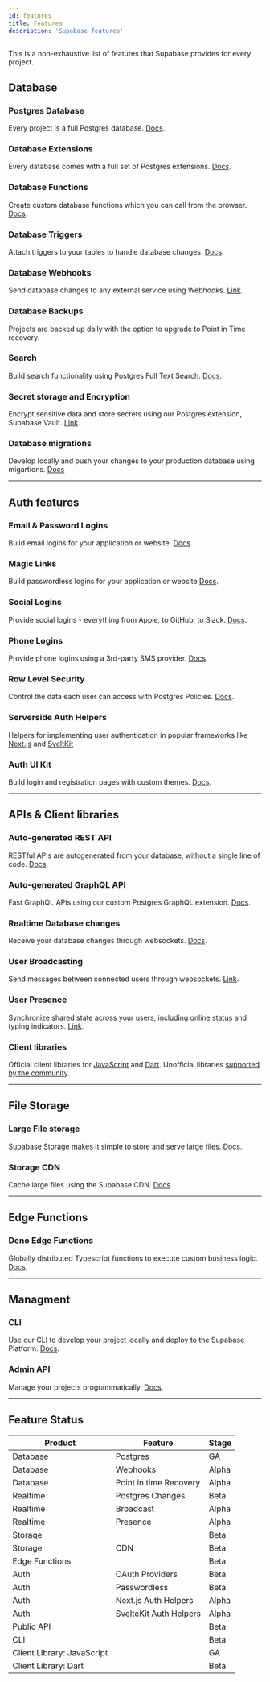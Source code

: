 ```yaml
---
id: features
title: Features
description: 'Supabase features'
---
```


This is a non-exhaustive list of features that Supabase provides for every project.

## Database

### Postgres Database

Every project is a full Postgres database. [Docs](/docs/guides/database).

### Database Extensions

Every database comes with a full set of Postgres extensions. [Docs](/docs/guides/database/extensions).

### Database Functions

Create custom database functions which you can call from the browser. [Docs](/docs/guides/database/functions).

### Database Triggers

Attach triggers to your tables to handle database changes. [Docs](/docs/guides/auth/managing-user-data#using-triggers).

### Database Webhooks

Send database changes to any external service using Webhooks. [Link](/blog/supabase-functions-updates#database-webhooks-alpha).

### Database Backups

Projects are backed up daily with the option to upgrade to Point in Time recovery.

### Search

Build search functionality using Postgres Full Text Search. [Docs](/docs/guides/database/full-text-search).

### Secret storage and Encryption

Encrypt sensitive data and store secrets using our Postgres extension, Supabase Vault. [Link](https://supabase.com/blog/supabase-vault).

### Database migrations

Develop locally and push your changes to your production database using migartions. [Docs](/docs/guides/cli/local-development#database-migrations)

---

## Auth features

### Email & Password Logins

Build email logins for your application or website. [Docs](/docs/guides/auth/auth-email).

### Magic Links

Build passwordless logins for your application or website.[Docs](/guides/auth/auth-magic-link).

### Social Logins

Provide social logins - everything from Apple, to GitHub, to Slack. [Docs](/docs/guides/auth/auth-apple).

### Phone Logins

Provide phone logins using a 3rd-party SMS provider. [Docs](/docs/guides/auth/auth-twilio).

### Row Level Security

Control the data each user can access with Postgres Policies. [Docs](/docs/guides/auth/row-level-security).

### Serverside Auth Helpers

Helpers for implementing user authentication in popular frameworks like [Next.js](/docs/guides/auth/auth-helpers/next-js) and [SveltKit](/docs/guides/auth/auth-helpers/sveltekit)

### Auth UI Kit

Build login and registration pages with custom themes. [Docs](/docs/guides/auth/auth-helpers/auth-ui).

---

## APIs & Client libraries

### Auto-generated REST API

RESTful APIs are autogenerated from your database, without a single line of code. [Docs](/docs/guides/api#rest-api-overview).

### Auto-generated GraphQL API

Fast GraphQL APIs using our custom Postgres GraphQL extension. [Docs](/docs/guides/api#graphql-api-overview).

### Realtime Database changes

Receive your database changes through websockets. [Docs](/docs/guides/realtime/postgres-changes).

### User Broadcasting

Send messages between connected users through websockets. [Link](/docs/guides/realtime/broadcast).

### User Presence

Synchronize shared state across your users, including online status and typing indicators. [Link](/docs/guides/realtime/presence).

### Client libraries

Official client libraries for [JavaScript](/docs/reference/javascript/) and [Dart](/docs/reference/dart).
Unofficial libraries [supported by the community](https://github.com/supabase-community#client-libraries).

---

## File Storage

### Large File storage

Supabase Storage makes it simple to store and serve large files. [Docs](/docs/guides/storage).

### Storage CDN

Cache large files using the Supabase CDN. [Docs](/docs/guides/storage-cdn).

---

## Edge Functions

### Deno Edge Functions

Globally distributed Typescript functions to execute custom business logic. [Docs](/docs/guides/functions).

---

## Managment

### CLI

Use our CLI to develop your project locally and deploy to the Supabase Platform. [Docs](/docs/reference/cli).

### Admin API

Manage your projects programmatically. [Docs](/docs/reference/api).

---

## Feature Status

| Product                    | Feature                | Stage |
| -------------------------- | ---------------------- | ----- |
| Database                   | Postgres               | GA    |
| Database                   | Webhooks               | Alpha |
| Database                   | Point in time Recovery | Alpha |
| Realtime                   | Postgres Changes       | Beta  |
| Realtime                   | Broadcast              | Alpha |
| Realtime                   | Presence               | Alpha |
| Storage                    |                        | Beta  |
| Storage                    | CDN                    | Beta  |
| Edge Functions             |                        | Beta  |
| Auth                       | OAuth Providers        | Beta  |
| Auth                       | Passwordless           | Beta  |
| Auth                       | Next.js Auth Helpers   | Alpha |
| Auth                       | SvelteKit Auth Helpers | Alpha |
| Public API                 |                        | Beta  |
| CLI                        |                        | Beta  |
| Client Library: JavaScript |                        | GA    |
| Client Library: Dart       |                        | Beta  |
